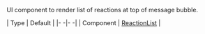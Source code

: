 UI component to render list of reactions at top of message bubble.

| Type | Default |
|- -|- -|
| Component | [ReactionList](/reactnative/ui-components/reaction-list) |
